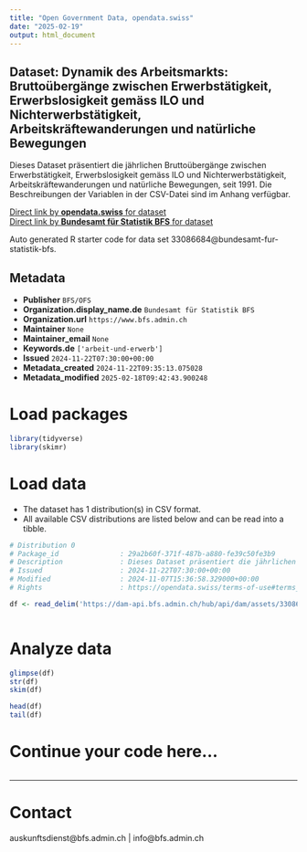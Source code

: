 ```yaml
---
title: "Open Government Data, opendata.swiss"
date: "2025-02-19"
output: html_document
---
```


## Dataset: Dynamik des Arbeitsmarkts: Bruttoübergänge zwischen Erwerbstätigkeit, Erwerbslosigkeit gemäss ILO und Nichterwerbstätigkeit, Arbeitskräftewanderungen und natürliche Bewegungen

Dieses Dataset präsentiert die jährlichen Bruttoübergänge zwischen Erwerbstätigkeit, Erwerbslosigkeit gemäss ILO und Nichterwerbstätigkeit, Arbeitskräftewanderungen und natürliche Bewegungen, seit 1991. Die Beschreibungen der Variablen in der CSV-Datei sind im Anhang verfügbar.

[Direct link by **opendata.swiss** for dataset](https://opendata.swiss/de/dataset/dynamik-des-arbeitsmarkts-bruttoubergange-zwischen-erwerbstatigkeit-erwerbslosigkeit-gemass-ilo5)<br>
[Direct link by **Bundesamt für Statistik BFS** for dataset](https://www.bfs.admin.ch/asset/de/ts-x-03.02.00.06.02)

Auto generated R starter code for data set 33086684@bundesamt-fur-statistik-bfs.

## Metadata

- **Publisher** `BFS/OFS`
- **Organization.display_name.de** `Bundesamt für Statistik BFS`
- **Organization.url** `https://www.bfs.admin.ch`
- **Maintainer** `None`
- **Maintainer_email** `None`
- **Keywords.de** `['arbeit-und-erwerb']`
- **Issued** `2024-11-22T07:30:00+00:00`
- **Metadata_created** `2024-11-22T09:35:13.075028`
- **Metadata_modified** `2025-02-18T09:42:43.900248`


# Load packages

```r

library(tidyverse)
library(skimr)

```

# Load data

-   The dataset has 1 distribution(s) in CSV format.
-   All available CSV distributions are listed below and can be read into a tibble.

```r

# Distribution 0
# Package_id               : 29a2b60f-371f-487b-a880-fe39c50fe3b9
# Description              : Dieses Dataset präsentiert die jährlichen Bruttoübergänge zwischen Erwerbstätigkeit, Erwerbslosigkeit gemäss ILO und Nichterwerbstätigkeit, Arbeitskräftewanderungen und natürliche Bewegungen, seit 1991. Die Beschreibungen der Variablen in der CSV-Datei sind im Anhang verfügbar.
# Issued                   : 2024-11-22T07:30:00+00:00
# Modified                 : 2024-11-07T15:36:58.329000+00:00
# Rights                   : https://opendata.swiss/terms-of-use#terms_by_ask

df <- read_delim('https://dam-api.bfs.admin.ch/hub/api/dam/assets/33086692/master')



```

# Analyze data

```r

glimpse(df)
str(df)
skim(df)

head(df)
tail(df)

```

# Continue your code here...

```r

```

------------------------------------------------------------------------

# Contact

auskunftsdienst@bfs.admin.ch | info@bfs.admin.ch
